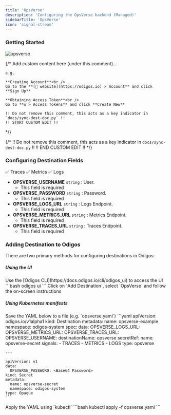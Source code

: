 ```yaml
---
title: 'OpsVerse'
description: 'Configuring the OpsVerse backend (Managed)'
sidebarTitle: 'OpsVerse'
icon: 'signal-stream'
---
```


### Getting Started

<img src="https://d15jtxgb40qetw.cloudfront.net/opsverse.svg" alt="opsverse" className="not-prose h-20" />

{/*
    Add custom content here (under this comment)...

    e.g.

    **Creating Account**<br />
    Go to the **[🔗 website](https://odigos.io) > Account** and click **Sign Up**

    **Obtaining Access Token**<br />
    Go to **⚙️ > Access Tokens** and click **Create New**

    !! Do not remove this comment, this acts as a key indicator in `docs/sync-dest-doc.py` !!
    !! START CUSTOM EDIT !!
*/}

{/*
    !! Do not remove this comment, this acts as a key indicator in `docs/sync-dest-doc.py` !!
    !! END CUSTOM EDIT !!
*/}

### Configuring Destination Fields

<Accordion title="Supported Signals:">
  ✅ Traces
  ✅ Metrics
  ✅ Logs
</Accordion>

- **OPSVERSE_USERNAME** `string` : User.
  - This field is required
- **OPSVERSE_PASSWORD** `string` : Password.
  - This field is required
- **OPSVERSE_LOGS_URL** `string` : Logs Endpoint.
  - This field is required
- **OPSVERSE_METRICS_URL** `string` : Metrics Endpoint.
  - This field is required
- **OPSVERSE_TRACES_URL** `string` : Traces Endpoint.
  - This field is required

### Adding Destination to Odigos

There are two primary methods for configuring destinations in Odigos:

##### **Using the UI**

<Steps>
  <Step>
    Use the [Odigos CLI](https://docs.odigos.io/cli/odigos_ui) to access the UI
    ```bash
    odigos ui
    ```
  </Step>
  <Step>
    Click on `Add Destination`, select `OpsVerse` and follow the on-screen instructions
  </Step>
</Steps>

##### **Using Kubernetes manifests**

<Steps>
  <Step>
    Save the YAML below to a file (e.g. `opsverse.yaml`)
    ```yaml
    apiVersion: odigos.io/v1alpha1
    kind: Destination
    metadata:
      name: opsverse-example
      namespace: odigos-system
    spec:
      data:
        OPSVERSE_LOGS_URL: <Logs Endpoint>
        OPSVERSE_METRICS_URL: <Metrics Endpoint>
        OPSVERSE_TRACES_URL: <Traces Endpoint>
        OPSVERSE_USERNAME: <User>
      destinationName: opsverse
      secretRef:
        name: opsverse-secret
      signals:
      - TRACES
      - METRICS
      - LOGS
      type: opsverse

    ---

    apiVersion: v1
    data:
      OPSVERSE_PASSWORD: <Base64 Password>
    kind: Secret
    metadata:
      name: opsverse-secret
      namespace: odigos-system
    type: Opaque
    ```
  </Step>
  <Step>
    Apply the YAML using `kubectl`
    ```bash
    kubectl apply -f opsverse.yaml
    ```
  </Step>
</Steps>